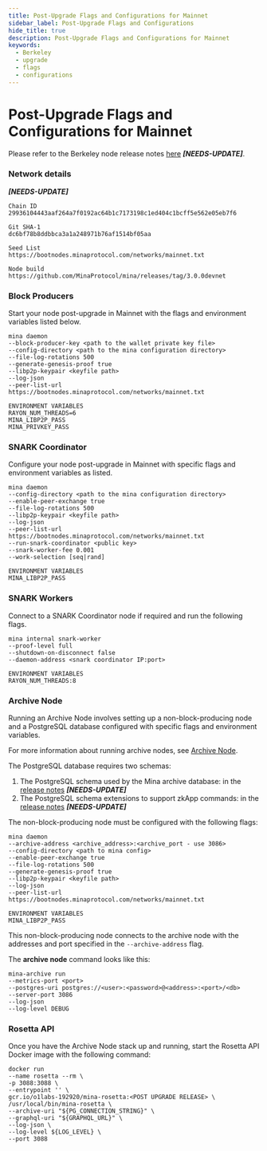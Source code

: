 ```yaml
---
title: Post-Upgrade Flags and Configurations for Mainnet
sidebar_label: Post-Upgrade Flags and Configurations
hide_title: true
description: Post-Upgrade Flags and Configurations for Mainnet
keywords:
  - Berkeley
  - upgrade
  - flags
  - configurations
---
```


# Post-Upgrade Flags and Configurations for Mainnet

Please refer to the Berkeley node release notes [here](https://github.com/MinaProtocol/mina/releases/tag/3.0.0devnet) **_[NEEDS-UPDATE]_**.

### Network details
**_[NEEDS-UPDATE]_**

```
Chain ID
29936104443aaf264a7f0192ac64b1c7173198c1ed404c1bcff5e562e05eb7f6

Git SHA-1
dc6bf78b8ddbbca3a1a248971b76af1514bf05aa

Seed List
https://bootnodes.minaprotocol.com/networks/mainnet.txt

Node build
https://github.com/MinaProtocol/mina/releases/tag/3.0.0devnet
```

### Block Producer​s

Start your node post-upgrade in Mainnet with the flags and environment variables listed below.

```
mina daemon
--block-producer-key <path to the wallet private key file>
--config-directory <path to the mina configuration directory>
--file-log-rotations 500
--generate-genesis-proof true
--libp2p-keypair <keyfile path>
--log-json
--peer-list-url https://bootnodes.minaprotocol.com/networks/mainnet.txt

ENVIRONMENT VARIABLES
RAYON_NUM_THREADS=6
MINA_LIBP2P_PASS
MINA_PRIVKEY_PASS
```

### SNARK Coordinator
Configure your node post-upgrade in Mainnet with specific flags and environment variables as listed.

```
mina daemon
--config-directory <path to the mina configuration directory>
--enable-peer-exchange true
--file-log-rotations 500
--libp2p-keypair <keyfile path>
--log-json
--peer-list-url https://bootnodes.minaprotocol.com/networks/mainnet.txt
--run-snark-coordinator <public key>
--snark-worker-fee 0.001
--work-selection [seq|rand]

ENVIRONMENT VARIABLES
MINA_LIBP2P_PASS
```

### SNARK Workers
Connect to a SNARK Coordinator node if required and run the following flags.
```
mina internal snark-worker
--proof-level full
--shutdown-on-disconnect false
--daemon-address <snark coordinator IP:port>

ENVIRONMENT VARIABLES
RAYON_NUM_THREADS:8
```

### Archive Node
Running an Archive Node involves setting up a non-block-producing node and a PostgreSQL database configured with specific flags and environment variables.

For more information about running archive nodes, see [Archive Node](/node-operators/archive-node).

The PostgreSQL database requires two schemas:
1. The PostgreSQL schema used by the Mina archive database: in the [release notes](https://github.com/MinaProtocol/mina/releases/tag/3.0.0devnet) **_[NEEDS-UPDATE]_**
2. The PostgreSQL schema extensions to support zkApp commands: in the [release notes](https://github.com/MinaProtocol/mina/releases/tag/3.0.0devnet) **_[NEEDS-UPDATE]_**

The non-block-producing node must be configured with the following flags:
```
mina daemon
--archive-address <archive_address>:<archive_port - use 3086>
--config-directory <path to mina config>
--enable-peer-exchange true
--file-log-rotations 500
--generate-genesis-proof true
--libp2p-keypair <keyfile path>
--log-json
--peer-list-url https://bootnodes.minaprotocol.com/networks/mainnet.txt

ENVIRONMENT VARIABLES
MINA_LIBP2P_PASS
```

This non-block-producing node connects to the archive node with the addresses and port specified in the `--archive-address` flag.

The **archive node** command looks like this:

```
mina-archive run
--metrics-port <port>
--postgres-uri postgres://<user>:<password>@<address>:<port>/<db>
--server-port 3086
--log-json
--log-level DEBUG
```

### Rosetta API
Once you have the Archive Node stack up and running, start the Rosetta API Docker image with the following command:

```
docker run
--name rosetta --rm \
-p 3088:3088 \
--entrypoint '' \
gcr.io/o1labs-192920/mina-rosetta:<POST UPGRADE RELEASE> \
/usr/local/bin/mina-rosetta \
--archive-uri "${PG_CONNECTION_STRING}" \
--graphql-uri "${GRAPHQL_URL}" \
--log-json \
--log-level ${LOG_LEVEL} \
--port 3088
```

